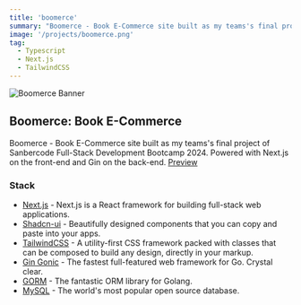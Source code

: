 ```yaml
---
title: 'boomerce'
summary: "Boomerce - Book E-Commerce site built as my teams's final project of Sanbercode Full-Stack Development Bootcamp 2024. Powered with Next.js on the front-end and Gin on the back-end."
image: '/projects/boomerce.png'
tag:
  - Typescript
  - Next.js
  - TailwindCSS
---
```


![Boomerce Banner](/projects/boomerce.png)

## Boomerce: Book E-Commerce

Boomerce - Book E-Commerce site built as my teams's final project of Sanbercode Full-Stack Development Bootcamp 2024. Powered with Next.js on the front-end and Gin on the back-end.
[Preview](https://boomerce.vercel.app)

### Stack

- [Next.js](https://nextjs.org) - Next.js is a React framework for building full-stack web applications.
- [Shadcn-ui](https://ui.shadcn.com) - Beautifully designed components that you can copy and paste into your apps.
- [TailwindCSS](https://tailwindcss.com) - A utility-first CSS framework packed with classes that can be composed to build any design, directly in your markup.
- [Gin Gonic](https://gin-gonic.com) - The fastest full-featured web framework for Go. Crystal clear.
- [GORM](https://gorm.io) - The fantastic ORM library for Golang.
- [MySQL](https://www.mysql.com) - The world's most popular open source database.

